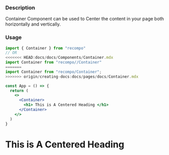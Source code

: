 
### Description

Container Component can be used to Center the content in your page both horizontally and vertically.

### Usage

```jsx
import { Container } from "recompo"
// OR
<<<<<<< HEAD:docs/docs/Components/Container.mdx
import Container from "recompo//Container"
=======
import Container from "recompo/Container";
>>>>>>> origin/creating-docs:docs/pages/docs/Container.mdx

const App = () => {
  return (
    <>
      <Container>
        <h1> This is A Centered Heading </h1>
      </Container>
    </>
  )
}
```

<Container>
  <h1> This is A Centered Heading </h1>
</Container>
